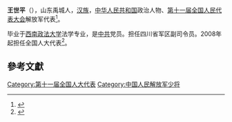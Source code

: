 '''王世平'''（{{bd|1953年||}}），山东禹城人，[[汉族|汉族]]，[[中华人民共和国|中华人民共和国]]政治人物、[[第十一届全国人民代表大会|第十一届全国人民代表大会]]解放军代表<ref>{{cite web|author=新华网|title=第十一届全国人大代表|url=http://news.xinhuanet.com/ziliao/2008-03/03/content_7708230.htm?node=36628|publisher=新华网|accessdate=2014-01-07|archive-date=2014-01-10|archive-url=https://web.archive.org/web/20140110211415/http://news.xinhuanet.com/ziliao/2008-03/03/content_7708230.htm?node=36628|dead-url=no}}</ref>。

毕业于[[西南政法大学|西南政法大学]]法学专业，是[[中共|中共]]党员。担任四川省军区副司令员。2008年起担任全国人大代表<ref>{{cite news|title=全国人大代表信息-王世平|url= http://210.82.31.1:8084/delegate/viewDelegate.action?dbid=112732|accessdate=2013-04-05|newspaper=全国人大网}}</ref>。

==參考文獻==
{{reflist}}
[[Category:第十一届全国人大代表|Category:第十一届全国人大代表]]
[[Category:中国人民解放军少将|Category:中国人民解放军少将]]